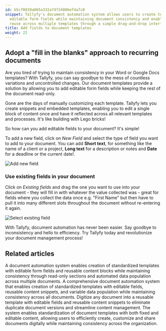 ```yaml
---
id: b5cf0039a065a332a74f24806ef4a7c0
snippet: Tallyfy's document automation system allows users to create templates with
  editable form fields while maintaining document consistency and enabling content
  reuse across multiple templates through a simple drag-and-drop interface.
title: Add fields to document templates
weight: 22
---
```


## Adopt a "fill in the blanks" approach to recurring documents

Are you tired of trying to maintain consistency in your Word or Google Docs templates? With Tallyfy, you can say goodbye to the mess of countless variations and uncontrolled changes. Our document templates provide a solution by allowing you to add editable form fields while keeping the rest of the document read-only.

Gone are the days of manually customizing each template. Tallyfy lets you create snippets and embedded templates, enabling you to edit a single block of content once and have it reflected across all relevant templates and processes. It's like building with Lego bricks!

So how can you add editable fields to your document? It's simple!

To add a new field, click on _New Field_ and select the type of field you want to add to your document. You can add **Short text**, for something like the name of a client or a project, **Long text** for a description or notes and **Date** for a deadline or the current date!.

![Add new field](https://screenshots.tallyfy.com/tallyfy%2Fpro%2Fdesktop-light-add-field-document.png)

### Use existing fields in your document

Click on _Existing fields_ and drag the one you want to use into your document - they will fill in with whatever the value collected was - great for fields where you collect the data once e.g. "First Name" but then have to pull it into many different slots throughout the document without re-entering it again.

![Select existing field](https://screenshots.tallyfy.com/tallyfy%2Fpro%2Fdesktop-light-select-existing-field-document.png)

With Tallyfy, document automation has never been easier. Say goodbye to inconsistency and hello to efficiency. Try Tallyfy today and revolutionize your document management process!


## Related articles
<CardGrid>
<LinkTitleCard header="<b>Documents > Add fields to document templates</b>" href="/products/pro/documenting/documents/how-can-i-add-editable-fields-to-my-tallyfy-documents/" > A document automation system enables creation of standardized templates with editable form fields and reusable content blocks while maintaining consistency through read-only sections and automated data population across multiple documents. </LinkTitleCard>
<LinkTitleCard header="<b>Features > Fill in the blanks</b>" href="/products/pro/tutorials/features/fill-in-the-blanks/" > A comprehensive document automation system that enables creation of standardized templates with editable fields, reusable content snippets, and variable data population while maintaining consistency across all documents. </LinkTitleCard>
<LinkTitleCard header="<b>Features > Fill in the blanks</b>" href="/products/pro/tutorials/features/fill-in-the-blanks/" > Digitize any document into a reusable template with editable fields and reusable content snippets to eliminate duplicate document versions and streamline content management. </LinkTitleCard>
<LinkTitleCard header="<b>Documenting > Documents</b>" href="/products/pro/documenting/documents/" > The system enables standardization of document templates with both fixed and editable content, allowing users to efficiently create, customize and share documents digitally while maintaining consistency across the organization. </LinkTitleCard>
</CardGrid>